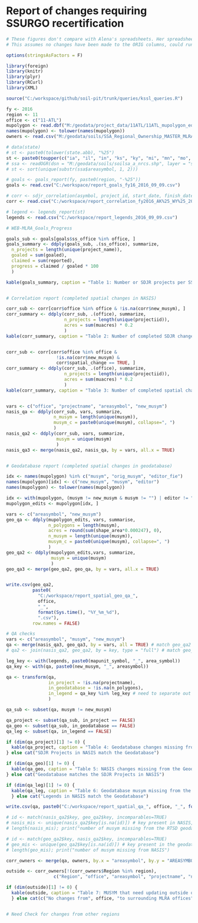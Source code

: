 # Report of changes requiring SSURGO recertification

```{r, echo=FALSE, warning=FALSE, message=FALSE}
# These figures don't compare with Alena's spreadsheets. Her spreadsheets have additional counties that aren't captured in the Project Record.
# This assumes no changes have been made to the ORIG columns, could run Alena's qa against an unedited copy.

options(stringsAsFactors = F)

library(foreign)
library(knitr)
library(plyr)
library(RCurl)
library(XML)

source("C:/workspace/github/soil-pit/trunk/queries/kssl_queries.R")

fy <- 2016
region <- 11
office <- c("11-ATL")
mupolygon <- read.dbf("M:/geodata/project_data/11ATL/11ATL_mupolygon_edits_fy16_v3.dbf", as.is = TRUE)
names(mupolygon) <- tolower(names(mupolygon))
owners <- read.csv("M:/geodata/soils/SSA_Regional_Ownership_MASTER_MLRA_OFFICE.csv")

# data(state)
# st <- paste0(tolower(state.abb), "%25")
st <- paste0(toupper(c("ia", "il", "in", "ks", "ky", "mi", "mn", "mo", "ne", "oh", "ok", "sd", "wi")), "%25")
# ssa <- readOGR(dsn = "M:/geodata/soils/soilsa_a_nrcs.shp", layer = "soilsa_a_nrcs", encoding = "ESRI Shapefile")@data
# st <- sort(unique(substr(ssa$areasymbol, 1, 2)))

# goals <- goals_report(fy, paste0(region, "-%25"))
goals <- read.csv("C:/workspace/report_goals_fy16_2016_09_09.csv")

# corr <- sdjr_correlation(asymbol, project_id, start_date, finish_date)
corr <- read.csv("C:/workspace/report_correlation_fy2016_AK%25_WY%25_2016_09_09.csv")

# legend <- legends_report(st)
legends <- read.csv("C:/workspace/report_legends_2016_09_09.csv")
```

```{r, summarize geodatabase tabular changes, echo=FALSE, warning=FALSE, message=FALSE, results='asis'}

# WEB-MLRA_Goals_Progress

goals_sub <- goals[goals$ss_office %in% office, ]
goals_summary <- ddply(goals_sub, .(ss_office), summarize,
  n_projects = length(unique(project_name)),
  goaled = sum(goaled), 
  claimed = sum(reported),
  progress = claimed / goaled * 100
  )

kable(goals_summary, caption = "Table 1: Number or SDJR projects per SS Office")


# Correlation report (completed spatial changes in NASIS)

corr_sub <- corr[corr$office %in% office & !is.na(corr$new_musym), ]
corr_summary <- ddply(corr_sub, .(office), summarize,
                      n_projects = length(unique(projectiid)),
                      acres = sum(muacres) * 0.2
                      )
kable(corr_summary, caption = "Table 2: Number of completed SDJR changes")


corr_sub <- corr[corr$office %in% office &
                   !is.na(corr$new_musym) &
                   corr$spatial_change == TRUE, ]
corr_summary <- ddply(corr_sub, .(office), summarize,
                      n_projects = length(unique(projectiid)),
                      acres = sum(muacres) * 0.2
                      )
kable(corr_summary, caption = "Table 3: Number of completed spatial changes")


vars <- c("office", "projectname", "areasymbol", "new_musym")
nasis_qa <- ddply(corr_sub, vars, summarize, 
                  n_musym = length(unique(musym)),
                  musym_c = paste0(unique(musym), collapse=", ")
                  )
nasis_qa2 <- ddply(corr_sub, vars, summarize,
                   musym = unique(musym)
                   )
nasis_qa3 <- merge(nasis_qa2, nasis_qa, by = vars, all.x = TRUE)


# Geodatabase report (completed spatial changes in geodatabase)

idx <- names(mupolygon) %in% c("musym", "orig_musym", "editor_fie")
names(mupolygon)[idx] <- c("new_musym", "musym", "editor")
names(mupolygon) <- tolower(names(mupolygon))

idx <- with(mupolygon, (musym != new_musym & musym != "") | editor != "")
mupolygon_edits <- mupolygon[idx, ]

vars <- c("areasymbol", "new_musym")
geo_qa <- ddply(mupolygon_edits, vars, summarise,
                n_polygons = length(musym),
                acres = round(sum(shape_area*0.000247), 0),
                n_musym = length(unique(musym)),
                musym_c = paste0(unique(musym), collapse=", ")
                )
geo_qa2 <- ddply(mupolygon_edits,vars, summarize,
                 musym = unique(musym)
                 )
geo_qa3 <- merge(geo_qa2, geo_qa, by = vars, all.x = TRUE)


write.csv(geo_qa2, 
          paste0(
            "C:/workspace/report_spatial_geo_qa_", 
            office, 
            "_", 
            format(Sys.time(), "%Y_%m_%d"), 
            ".csv"), 
          row.names = FALSE)
```

```{r, QA checks, echo=FALSE}
# QA checks
vars <- c("areasymbol", "musym", "new_musym")
qa <- merge(nasis_qa3, geo_qa3, by = vars, all = TRUE) # match geo_qa2 to nasis_qa2
# qa2 <- join(nasis_qa2, geo_qa2, by = key, type = "full") # match geo_qa2 to nasis_qa2

leg_key <- with(legends, paste0(mapunit_symbol, "_", area_symbol))
qa_key <- with(qa, paste0(new_musym, "_", areasymbol))

qa <- transform(qa, 
                in_project = !is.na(projectname),
                in_geodatabase = !is.na(n_polygons),
                in_legend = qa_key %in% leg_key # need to separate out this check, cuz 
                )

qa_sub <- subset(qa, musym != new_musym)

qa_project <- subset(qa_sub, in_project == FALSE)
qa_geo <- subset(qa_sub, in_geodatabase == FALSE)
qa_leg <- subset(qa, in_legend == FALSE)

if (dim(qa_project)[1] != 0) {
  kable(qa_project, caption = "Table 4: Geodatabase changes missing from NASIS - Missing values (NA) need to be either added/removed from NASIS or the RTSD geodatabase, Otherwise they maybe splits that need to be relinked to a new additional mapunit.")
} else cat("SDJR Projects in NASIS match the Geodatabase")

if (dim(qa_geo)[1] != 0) {
  kable(qa_geo, caption = "Table 5: NASIS changes missing from the Geodatabase - Missing values (NA) need to be either added/removed from NASIS or the RTSD geodatabase, Otherwise they maybe splits that need to be relinked to a new additional mapunit.")
} else cat("Geodatabase matches the SDJR Projects in NASIS")

if (dim(qa_leg)[1] != 0) {
  kable(qa_leg, caption = "Table 6: Geodatabase musym missing from the legend")
  } else cat("Legends in NASIS match the Geodatabase")

write.csv(qa, paste0("C:/workspace/report_spatial_qa_", office, "_", format(Sys.time(), "%Y_%m_%d"), ".csv"))

# id <- match(nasis_qa2$key, geo_qa2$key, incomparables=TRUE)
# nasis_mis <- unique(nasis_qa2$key[is.na(id)]) # key present in NASIS, but missing from the geodatabase
# length(nasis_mis); print("number of musym missing from the RTSD geodatabase")

# id <- match(geo_qa2$key, nasis_qa2$key, incomparables=TRUE)
# geo_mis <- unique(geo_qa2$key[is.na(id)]) # key present in the geodatabase, but missing from NASIS
# length(geo_mis); print("number of musym missing from NASIS")

```

```{r, adjacent regions, echo=FALSE}
corr_owners <- merge(qa, owners, by.x = "areasymbol", by.y = "AREASYMBOL", all.x = TRUE)

outside <- corr_owners[!(corr_owners$Region %in% region), 
                  c("Region", "office", "areasymbol", "projectname", "new_musym", "musym", "n_polygons", "acres", "in_legend")]

if (dim(outside)[1] != 0) {
  kable(outside, caption = "Table 7: MUSYM that need updating outside of Region")
  } else cat(c("No changes from", office, "to surrounding MLRA offices"))


# Need Check for changes from other regions
```
